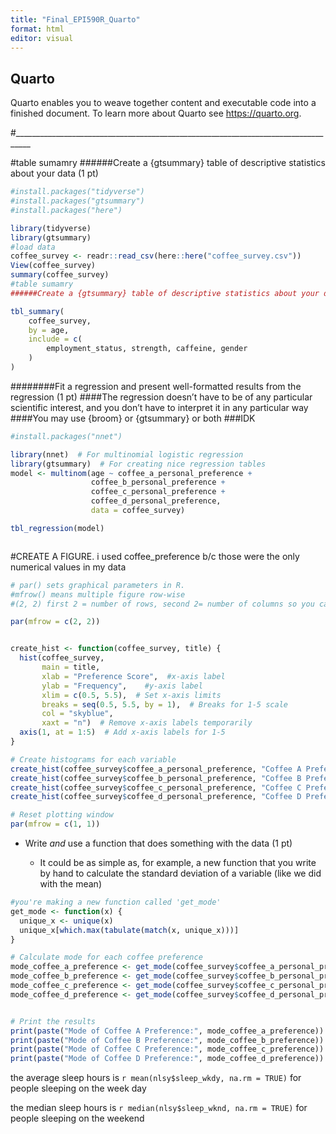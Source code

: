 ```yaml
---
title: "Final_EPI590R_Quarto"
format: html
editor: visual
---
```


## Quarto

Quarto enables you to weave together content and executable code into a finished document. To learn more about Quarto see <https://quarto.org>.

#\_\_\_\_\_\_\_\_\_\_\_\_\_\_\_\_\_\_\_\_\_\_\_\_\_\_\_\_\_\_\_\_\_\_\_\_\_\_\_\_\_\_\_\_\_\_\_\_\_\_\_\_\_\_\_\_\_\_\_\_\_\_\_\_\_\_\_\_\_\_\_\_\_\_\_\_\_\_\_\_\_\_

#table sumamry ######Create a {gtsummary} table of descriptive statistics about your data (1 pt)

```r
#install.packages("tidyverse")
#install.packages("gtsummary")
#install.packages("here")

library(tidyverse)
library(gtsummary)
#load data
coffee_survey <- readr::read_csv(here::here("coffee_survey.csv"))
View(coffee_survey)
summary(coffee_survey)
#table sumamry
######Create a {gtsummary} table of descriptive statistics about your data (1 pt)

tbl_summary(
	coffee_survey,
	by = age,
	include = c(
		employment_status, strength, caffeine, gender
	)
)

```

########Fit a regression and present well-formatted results from the regression (1 pt) ####The regression doesn’t have to be of any particular scientific interest, and you don’t have to interpret it in any particular way ####You may use {broom} or {gtsummary} or both ###IDK

```r

#install.packages("nnet")

library(nnet)  # For multinomial logistic regression
library(gtsummary)  # For creating nice regression tables
model <- multinom(age ~ coffee_a_personal_preference +
                  coffee_b_personal_preference +
                  coffee_c_personal_preference +
                  coffee_d_personal_preference,
                  data = coffee_survey)

tbl_regression(model)



```

#CREATE A FIGURE. i used coffee_preference b/c those were the only numerical values in my data

```r
# par() sets graphical parameters in R.
#mfrow() means multiple figure row-wise
#(2, 2) first 2 = number of rows, second 2= number of columns so you can display four plots in one 

par(mfrow = c(2, 2))


create_hist <- function(coffee_survey, title) {
  hist(coffee_survey, 
       main = title,
       xlab = "Preference Score",  #x-axis label
       ylab = "Frequency",    #y-axis label
       xlim = c(0.5, 5.5),  # Set x-axis limits 
       breaks = seq(0.5, 5.5, by = 1),  # Breaks for 1-5 scale
       col = "skyblue",
       xaxt = "n")  # Remove x-axis labels temporarily
  axis(1, at = 1:5)  # Add x-axis labels for 1-5
}

# Create histograms for each variable
create_hist(coffee_survey$coffee_a_personal_preference, "Coffee A Preference")
create_hist(coffee_survey$coffee_b_personal_preference, "Coffee B Preference")
create_hist(coffee_survey$coffee_c_personal_preference, "Coffee C Preference")
create_hist(coffee_survey$coffee_d_personal_preference, "Coffee D Preference")

# Reset plotting window
par(mfrow = c(1, 1))

```

-   Write *and* use a function that does something with the data (1 pt)

    -   It could be as simple as, for example, a new function that you write by hand to calculate the standard deviation of a variable (like we did with the mean)

```r
#you're making a new function called 'get_mode' 
get_mode <- function(x) {
  unique_x <- unique(x)
  unique_x[which.max(tabulate(match(x, unique_x)))]
}

# Calculate mode for each coffee preference
mode_coffee_a_preference <- get_mode(coffee_survey$coffee_a_personal_preference)
mode_coffee_b_preference <- get_mode(coffee_survey$coffee_b_personal_preference)
mode_coffee_c_preference <- get_mode(coffee_survey$coffee_c_personal_preference)
mode_coffee_d_preference <- get_mode(coffee_survey$coffee_d_personal_preference)


# Print the results
print(paste("Mode of Coffee A Preference:", mode_coffee_a_preference))
print(paste("Mode of Coffee B Preference:", mode_coffee_b_preference))
print(paste("Mode of Coffee C Preference:", mode_coffee_c_preference))
print(paste("Mode of Coffee D Preference:", mode_coffee_d_preference))
```

the average sleep hours is `r mean(nlsy$sleep_wkdy, na.rm = TRUE)` for people sleeping on the week day

the median sleep hours is `r median(nlsy$sleep_wknd, na.rm = TRUE)` for people sleeping on the weekend
